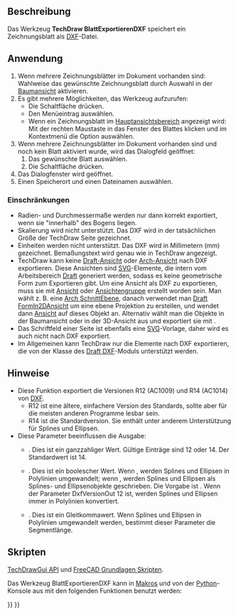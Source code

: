 <languages/>

{{Docnav/de
|[[TechDraw_ExportPageSVG/de|BlattExportierenSVG]]
|[[TechDraw_View/de|Ansicht]]
|[[TechDraw_Workbench/de|TechDraw]]
|IconL=TechDraw_ExportPageSVG.svg
|IconR=TechDraw_View.svg
|IconC=Workbench_TechDraw.svg
}}

{{GuiCommand/de
|Name=TechDraw ExportPageDXF
|Name/de=TechDraw BlattExportierenDXF
|MenuLocation=TechDraw → Page → Seite als DXF-Datei exportieren 
|Workbenches=[[TechDraw_Workbench/de|TechDraw]]
|Version=0.18
|SeeAlso=[[TechDraw_ExportPageSVG/de|TechDraw BlattExportierenSVG]], [[Draft_DXF/de|Draft DXF]]
}}

<span id="Description"></span>
==Beschreibung==

Das Werkzeug '''TechDraw BlattExportierenDXF''' speichert ein Zeichnungsblatt als [[DXF/de|DXF]]-Datei.

<span id="Usage"></span>
==Anwendung==

# Wenn mehrere Zeichnungsblätter im Dokument vorhanden sind: Wahlweise das gewünschte Zeichnungsblatt durch Auswahl in der [[Tree_view/de|Baumansicht]] aktivieren.
# Es gibt mehrere Möglichkeiten, das Werkzeug aufzurufen:
#* Die Schaltfläche {{Button|[[Image:TechDraw_ExportPageDXF.svg|16px]] [[TechDraw_ExportPageDXF/de|Seite als DXF-Datei exportieren]]}} drücken.
#* Den Menüeintrag {{MenuCommand|TechDraw → Page  → [[Image:TechDraw_ExportPageDXF.svg|16px]] Seite als DXF-Datei exportieren}}  auswählen.
#* Wenn ein Zeichnungsblatt im [[Main_view_area/de|Hauptansichtsbereich]] angezeigt wird: Mit der rechten Maustaste in das Fenster des Blattes klicken und im Kontextmenü die Option {{MenuCommand|Export DXF}} auswählen.
# Wenn mehrere Zeichnungsblätter im Dokument vorhanden sind und noch kein Blatt aktiviert wurde, wird das Dialogfeld {{MenuCommand|Blattauswahl}} geöffnet:
## Das gewünschte Blatt auswählen.
## Die Schaltfläche {{Button|OK}} drücken.
# Das Dialogfenster {{MenuCommand|Seite als DXF-Datei exportieren}} wird geöffnet.
# Einen Speicherort und einen Dateinamen auswählen.

<span id="Limitations"></span>
===Einschränkungen===

* Radien- und Durchmessermaße werden nur dann korrekt exportiert, wenn sie "innerhalb" des Bogens liegen.
* Skalierung wird nicht unterstützt. Das DXF wird in der tatsächlichen Größe der TechDraw Seite gezeichnet.
* Einheiten werden nicht unterstützt. Das DXF wird in Millimetern (mm) gezeichnet. Bemaßungstext wird genau wie in TechDraw angezeigt.
* TechDraw kann keine [[TechDraw_DraftView/de|Draft-Ansicht]] oder [[TechDraw_ArchView/de|Arch-Ansicht]] nach DXF exportieren. Diese Ansichten sind [[SVG/de|SVG]]-Elemente, die intern vom Arbeitsbereich [[Draft_Workbench/de|Draft]] generiert werden, sodass es keine geometrische Form zum Exportieren gibt. Um eine Ansicht als DXF zu exportieren, muss sie mit [[TechDraw_View/de|Ansicht]] oder [[TechDraw_ProjectionGroup/de|Ansichtengruppe]] erstellt worden sein. Man wählt z. B. eine [[Arch_SectionPlane/de|Arch SchnittEbene]], danach verwendet man [[Draft_Shape2DView/de|Draft FormIn2DAnsicht]] um eine ebene Projektion zu erstellen, und wendet dann [[TechDraw_View/de|Ansicht]] auf dieses Objekt an. Alternativ wählt man die Objekte in der Baumansicht oder in der 3D-Ansicht aus und exportiert sie mit {{MenuCommand|Datei → [[Std_Export/de|Exportieren...]]}}.
* Das Schriftfeld einer Seite ist ebenfalls eine [[SVG/de|SVG]]-Vorlage, daher wird es auch nicht nach DXF exportiert.
* Im Allgemeinen kann TechDraw nur die Elemente nach DXF exportieren, die von der Klasse {{incode|Import::ImpExpDxfWrite}} des [[Draft_DXF/de|Draft DXF]]-Moduls unterstützt werden.

<span id="Notes"></span>
==Hinweise==

* Diese Funktion exportiert die Versionen R12 (AC1009) und R14 (AC1014) von [[DXF/de|DXF]].
** R12 ist eine ältere, einfachere Version des Standards, sollte aber für die meisten anderen Programme lesbar sein.
** R14 ist die Standardversion.  Sie enthält unter anderem Unterstützung für Splines und Ellipsen.
* Diese Parameter beeinflussen die Ausgabe:
** {{MenuCommand|Werkzeuge → Parameter Berabeiten → BasisApp/Einstellungen/Mod/Import → DxfVersionOut}}. Dies ist ein ganzzahliger Wert. Gültige Einträge sind 12 oder 14. Der Standardwert ist 14.
** {{MenuCommand|Werkzeuge → Parameter Berabeiten → BasisApp/Einstellungen/Mod/Import → DiscretizeEllipses}}. Dies ist ein boolescher Wert. Wenn {{TRUE}}, werden Splines und Ellipsen in Polylinien umgewandelt; wenn {{FALSE}}, werden Splines und Ellipsen als Splines- und Ellipsenobjekte geschrieben. Die Vorgabe ist {{FALSE}}. Wenn der Parameter DxfVersionOut 12 ist, werden Splines und Ellipsen immer in Polylinien konvertiert.
** {{MenuCommand|Werkzeuge → Parameter Berabeiten → BasisApp/Einstellungen/Mod/Import → maxsegmentlength}}. Dies ist ein Gleitkommawert. Wenn Splines und Ellipsen in Polylinien umgewandelt werden, bestimmt dieser Parameter die Segmentlänge.

<span id="Scripting"></span>
==Skripten==

{{Emphasis|Siehe auch:}} [[TechDrawGui_API/de|TechDrawGui API]] und [[FreeCAD_Scripting_Basics/de|FreeCAD Grundlagen Skripten]].

Das Werkzeug BlattExportierenDXF kann in [[Macros/de|Makros]] und von der [[Python/de|Python]]-Konsole aus mit den folgenden Funktionen benutzt werden:

{{Code|code=
TechDraw.writeDXFPage(page,filename)
}}


{{Docnav/de
|[[TechDraw_ExportPageSVG/de|BlattExportierenSVG]]
|[[TechDraw_View/de|Ansicht]]
|[[TechDraw_Workbench/de|TechDraw]]
|IconL=TechDraw_ExportPageSVG.svg
|IconR=TechDraw_View.svg
|IconC=Workbench_TechDraw.svg
}}

{{TechDraw_Tools_navi{{#translation:}}}}
{{Userdocnavi{{#translation:}}}}